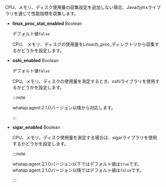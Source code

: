 CPU、メモリ、ディスク使用量の収集設定を追加しない場合、Javaのjmxライブラリを通じて性能指標を収集します。

- **linux_proc_stat_enabled** <span class='type'>Boolean</span>

  デフォルト値`false`

  CPU、 メモリ、ディスクの使用量をLinuxの_proc_ディレクトリから収集するかどうかを設定します。

- **oshi_enabled** <span class='type'>Boolean</span>

  デフォルト値`false`

  CPU、メモリ、ディスクの使用量を測定するとき、oshiライブラリを使用するかどうかを設定します。

  :::note

  whatap.agent.2.1.0バージョン以降から対応します。

  :::

- **sigar_enabled** <span class='type'>Boolean</span>

  CPU、メモリ、ディスク使用量を測定する場合は、sigarライブラリを使用するかどうかを設定します。

  :::note

  whatap.agent.2.1.0バージョン以下ではデフォルト値は`true`です。whatap.agent.2.1.0バージョン以降ではデフォルト値は`false`です。

  :::
